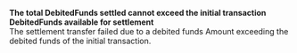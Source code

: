   
<Card title="003010" href="/errors/codes/003010">  

 **The total DebitedFunds settled cannot exceed the initial transaction DebitedFunds available for settlement**  
 The settlement transfer failed due to a debited funds Amount exceeding the debited funds of the initial transaction.  

</Card>
